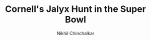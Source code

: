 ---
title: Cornell's Jalyx Hunt in the Super Bowl
description: An overview of what this Cornellian brings to the Eagles defense.
author: ["Nikhil Chinchalkar"]
publishedDate: "2025-02-03"
section: "Sports"
featured_plot: 'jalyx-hunt-line-plot'
article_layout: "jalyx-hunt"
layout: "plot"
---
